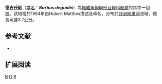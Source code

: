 {{Speciesbox 
| taxon = Barbus deguidei
| status = DD
| status_system = IUCN3.1
| authority = [[Matthes|Matthes]], 1964
| synonyms = 
}}

'''德吉氏魮'''（[[学名|学名]]：'''''Barbus deguidei'''''）為[[輻鰭魚綱|輻鰭魚綱]][[鯉形目|鯉形目]][[鯉科|鯉科]][[魮屬|魮屬]]的其中一個[[種|種]]。該物種於1964年由Hubert Matthes描述及命名，分布於[[非洲|非洲]][[剛果河|剛果河]]流域，體長可達3.7公分。

== 参考文献 ==
*{{FishBase_species|genus=Barbus|species=deguidei|year=2011|month=12}}

== 扩展阅读 ==
{{refbegin}}
{{wikispecies-inline|Barbus deguidei|德吉氏魮}}
{{refend}}
{{Taxonbar|from=Q2253434}}

[[Category:IUCN红色名录数据缺乏物种|B]]
[[Category:魮屬|D]]
[[Category:1964年描述的鱼类|B]]

{{魚類小作品}}